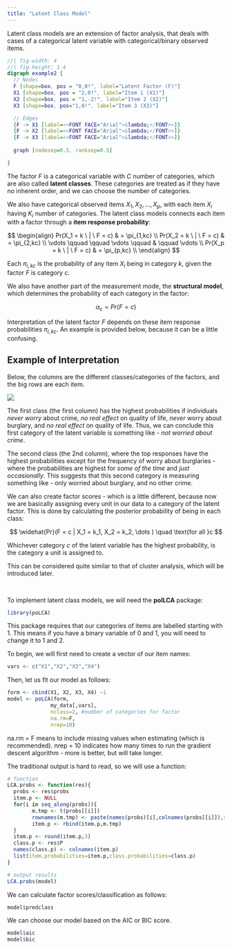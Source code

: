 ```yaml
---
title: "Latent Class Model"
---
```


Latent class models are an extension of factor analysis, that deals with cases of a categorical latent variable with categorical/binary observed items.

::: center-graph
```dot
//| fig-width: 4
//| fig-height: 1.4
digraph example2 {
  // Nodes
  F [shape=box, pos = "0,0!", label="Latent Factor (F)"]
  X1 [shape=box, pos = "2,0!", label="Item 1 (X1)"]
  X2 [shape=box, pos = "1,-2!", label="Item 2 (X2)"]
  X3 [shape=box, pos="1,0!", label="Item 3 (X3)"]

  // Edges
  {F -> X1 [label=<<FONT FACE="Arial">&lambda;</FONT>>]}
  {F -> X2 [label=<<FONT FACE="Arial">&lambda;</FONT>>]}
  {F -> X3 [label=<<FONT FACE="Arial">&lambda;</FONT>>]}
  
  graph [nodesep=0.5, ranksep=0.5]

}
```
:::

The factor $F$ is a categorical variable with $C$ number of categories, which are also called **latent classes**. These categories are treated as if they have no inherent order, and we can choose the number of categories.

We also have categorical observed items $X_1, X_2, \dots, X_p$, with each item $X_i$ having $K_i$ number of categories. The latent class models connects each item with a factor through a **item response probability**:

$$
\begin{align}
Pr(X_1 = k \ | \ F = c) & = \pi_{1,kc} \\
Pr(X_2 = k \ | \ F = c) & = \pi_{2,kc} \\
\vdots \qquad \qquad  \vdots \qquad & \qquad \vdots \\
Pr(X_p = k \ | \ F = c) & = \pi_{p,kc} \\
\end{align}
$$

::: small
Each $\pi_{i, kc}$ is the probability of any item $X_i$ being in category $k$, given the factor $F$ is category $c$.
:::

We also have another part of the measurement mode, the **structural model**, which determines the probability of each category in the factor:

$$
\alpha_c = Pr(F=c)
$$

Interpretation of the latent factor $F$ depends on these item response probabilities $\pi_{i, kc}$. An example is provided below, because it can be a little confusing.

::: {.callout-note collapse="true" appearance="simple"}
## Example of Interpretation

Below, the columns are the different classes/categories of the factors, and the big rows are each item.

![](images/clipboard-3462056940.png)

The first class (the first column) has the highest probabilities if individuals *never worry* about crime, *no real effect* on quality of life, *never* worry about burglary, and *no real effect* on quality of life. Thus, we can conclude this first category of the latent variable is something like - *not worried about crime*.

The second class (the 2nd column), where the top responses have the highest probabilities except for the frequency of worry about burglaries - where the probabilities are highest for *some of the time* and *just occasionally*. This suggests that this second category is measuring something like - only worried about burglary, and no other crime.
:::

We can also create factor scores - which is a little different, because now we are basically assigning every unit in our data to a category of the latent factor. This is done by calculating the posterior probability of being in each class:

$$
\widehat{Pr}(F = c | X_1 = k_1, X_2 = k_2, \dots ) \quad \text{for all }c
$$

Whichever category $c$ of the latent variable has the highest probability, is the category a unit is assigned to.

::: small
This can be considered quite similar to that of cluster analysis, which will be introduced later.
:::

<br />

To implement latent class models, we will need the **polLCA** package:

```r
library(poLCA)
```

This package requires that our categories of items are labelled starting with 1. This means if you have a binary variable of 0 and 1, you will need to change it to 1 and 2.

To begin, we will first need to create a vector of our item names:

```r
vars <- c("X1","X2","X3","X4")
```

Then, let us fit our model as follows:

```r
form <- cbind(X1, X2, X3, X4) ~1
model <- poLCA(form,
              my_data[,vars],
              nclass=2, #number of categories for factor
              na.rm=F,
              nrep=10) 
```

::: small
na.rm = F means to include missing values when estimating (which is recommended). nrep = 10 indicates how many times to run the gradient descent algorithm - more is better, but will take longer.
:::

The traditional output is hard to read, so we will use a function:

```r
# function
LCA.probs <- function(res){
  probs <- res$probs
  item.p <- NULL
  for(i in seq_along(probs)){
        m.tmp <- t(probs[[i]])
        rownames(m.tmp) <- paste(names(probs)[i],colnames(probs[[i]]),sep=".")
        item.p <- rbind(item.p,m.tmp)
  }
  item.p <- round(item.p,3)
  class.p <- res$P
  names(class.p) <- colnames(item.p)
  list(item.probabilities=item.p,class.probabilities=class.p)
}

# output results
LCA.probs(model)
```

We can calculate factor scores/classification as follows:

```r
model$predclass
```

We can choose our model based on the AIC or BIC score.

```r
model$aic
model$bic
```
